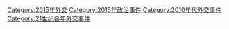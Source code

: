 [[Category:2015年外交|Category:2015年外交]]
[[Category:2015年政治事件|Category:2015年政治事件]]
[[Category:2010年代外交事件|Category:2010年代外交事件]]
[[Category:21世纪各年外交事件|Category:21世纪各年外交事件]]